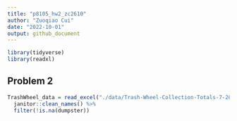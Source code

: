 ```yaml
---
title: "p8105_hw2_zc2610"
author: "Zuoqiao Cui"
date: "2022-10-01"
output: github_document
---
```


```r
library(tidyverse)
library(readxl)
```
## Problem 2

```r
TrashWheel_data = read_excel("./data/Trash-Wheel-Collection-Totals-7-2020-2.xlsx") %>%
  janitor::clean_names() %>% 
  filter(!is.na(dumpster))
```

